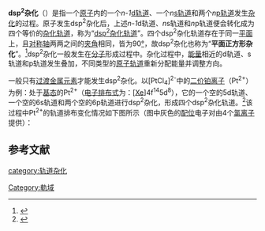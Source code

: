 {{noteTA
|T=zh-hans:dsp<sup>2</sup>杂化; zh-hant:dsp<sup>2</sup>混成;
|1=zh-hans:轨道; zh-hant:軌域;
|2=zh-hans:杂化; zh-hant:混成;
|G1=Chemistry
}}
{{Infobox OH
| name = dsp<sup>2</sup>杂化
| element = 铜
| electron configuration = 
<math>
Pt^{*}\,[Xe]5d^8
\frac{\color{White}/}{(dsp^2)^4}
\frac{\color{White}/}{6p}
</math>
| s orbital = 1
| p orbital = 2
| d orbital = 1
| f orbital = 
| B = 
| C = 
| N = 
| O = 
| P = 
| S = 
| Fe = 
| Co = 
| Ni = [Ni(CN)<sub>4</sub>]<sup>2-</sup><ref>{{cite journal
 | author = Mostafa F. Amr El Sayed, Raymond K. Sheline 
 | title = The Infrared Spectrum and Structure of the [Ni(CN)<sub>4</sub>]<sup>-4</sup> Ion
 | journal = J. Am. Chem. Soc.
 | volume = 80
 | issue = 9
 | pages = 2047-2048
 | date = May 5, 1958
 | doi = 10.1021/ja01542a005 
 | url = http://pubs.acs.org/doi/abs/10.1021/ja01542a005
 | language = en }}</ref>
 | Cu = [[氧化铜|CuO]]<ref name = "Evans">{{cite book
 |author       = R. C. Evans
 |title        = An Introduction to Crystal Chemistry
 |chapter      = The Structure of Some Simple Compounds
 |pages        = 141
 |publisher    = Cambridge University Press
 |location     = Cambridge
 |ISBN         = 978-0-521-09367-5
 |language     = en
 |url          = http://books.google.com.hk/books?id=bgo4AAAAIAAJ&printsec=frontcover&hl=zh-CN#v=onepage&q&f=false
 |date         = Jan 1, 1964
 |access-date  = 2012-01-28
 |archive-date = 2016-03-07
 |archive-url  = https://web.archive.org/web/20160307090141/https://books.google.com.hk/books?id=bgo4AAAAIAAJ&printsec=frontcover&hl=zh-CN#v=onepage&q&f=false
 |dead-url     = no
}}</ref>、[Cu(NH<sub>3</sub>)<sub>4</sub>]<sup>2+</sup>
| Pd = [[氧化钯|PdO]]<ref name = "Evans"/>、[PdH<sub>4</sub>]<sup>2-</sup><ref name = "Bruce King">{{cite book
 | author = Klaus Yvon & Guillaume Renaudin
 | editor = R. Bruce King
 | title = Encyclopedia of Inorganic Chemistry
 | edition = 2<sup>nd</sup>
 | chapter = Hydrides: Solid State Transition Metal Complexes
 | volume = Ⅲ
 | pages = 1814-1846
 | year = 2005
 | publisher = John Wiley & Sons, Ltd
 | location = Chichester
 | ISBN = 0-470-86078-2
 | language = en
 | url = http://renaudin.guillaume.free.fr/Publications/31_EncyInorgChem05-2emeEdition_VolIII_1814.pdf
 | access-date = 2012-01-28
 | archive-date = 2008-11-15
 | archive-url = https://web.archive.org/web/20081115180946/http://renaudin.guillaume.free.fr/Publications/31_EncyInorgChem05-2emeEdition_VolIII_1814.pdf
 | dead-url = no
 }}</ref>
| Pt = [[一硫化铂|PtS]]<ref>{{cite book
 | author = Howard W. Jaffe  
 | title = Introduction to Crystal Chemistry
 | chapter = The Crystal Chemistry of the Covalent Bond
 | pages = 39
 | publisher = Cambridge University Press 
 | location = Cambridge
 | ISBN = 978-0-521-36985-5
 | language = en
 | url = http://books.google.com.hk/books?id=QVc7AAAAIAAJ&printsec=frontcover&hl=zh-CN&source=gbs_ge_summary_r&cad=0#v=onepage&q&f=false|date=Jan 1988}}</ref>、[PtCl<sub>4</sub>]<sup>2-</sup>
 | other = [RhH<sub>4</sub>]<sup>3-</sup><ref name = "Bruce King"/>
}}
'''dsp<sup>2</sup>杂化'''（{{lang-en|dsp<sup>2</sup> hybridization}}）是指一个[[原子|原子]]内的一个''n-1''[[d轨道|d轨道]]、一个''n''[[s轨道|s轨道]]和两个''n''[[p轨道|p轨道]]发生[[轨道杂化|杂化]]的过程。原子发生dsp<sup>2</sup>杂化后，上述''n-1''d轨道、''n''s轨道和''n''p轨道便会转化成为四个等价的[[杂化轨道|杂化轨道]]，称为“[[dsp2杂化轨道|dsp<sup>2</sup>杂化轨道]]”。四个dsp<sup>2</sup>杂化轨道存在于同一[[平面_(数学)|平面]]上，且[[对称轴|对称轴]]两两之间的[[夹角|夹角]]相同，皆为90[[度|°]]，故dsp<sup>2</sup>杂化也称为“'''平面正方形杂化'''”。<ref>{{cite web
 | publisher = 彭军
 | title = 含有d轨道的杂化作用
 | work = 化学键的共价键理论：现代价键理论
 | accessdate = 2012-01-28
 | language = zh
 | url = http://media.openonline.com.cn/media_file/rm/dongshi2004/gaodengwujihuaxue/content/pc2/2-2-2-3.htm
 | archive-date = 2015-04-02
 | archive-url = https://web.archive.org/web/20150402123243/http://media.openonline.com.cn/media_file/rm/dongshi2004/gaodengwujihuaxue/content/pc2/2-2-2-3.htm
 | dead-url = no
 }}</ref>dsp<sup>2</sup>杂化一般发生在[[分子|分子]]形成过程中。杂化过程中，[[能量|能量]]相近的d轨道、s轨道和p轨道发生叠加，不同类型的[[原子轨道|原子轨道]]重新分配能量并调整方向。

一般只有[[过渡金属|过渡金属]][[元素|元素]]才能发生dsp<sup>2</sup>杂化。以[PtCl<sub>4</sub>]<sup>2-</sup>中的[[化合价|二价]][[铂|铂]][[离子|离子]]（Pt<sup>2+</sup>）为例：处于[[基态|基态]]的Pt<sup>2+</sup>（[[电子排布式|电子排布式]]为：<nowiki>[</nowiki>[[氙|Xe]]<nowiki>]</nowiki>4f<sup>14</sup>5d<sup>8</sup>），它的一个空的5d轨道、一个空的6s轨道和两个空的6p轨道进行dsp<sup>2</sup>杂化，形成四个dsp<sup>2</sup>杂化轨道。<ref>{{cite web
 | title = An example of dsp<sup>2</sup> hybridization
 | work = Chemical Bonding: Multiple bonds, d orbitals
 | accessdate = 2012-01-28
 | language = en
 | url = http://www.chem1.com/acad/webtext/chembond/cb07.html#3C
 | archive-date = 2012-01-18
 | archive-url = https://web.archive.org/web/20120118230019/http://www.chem1.com/acad/webtext/chembond/cb07.html#3C
 | dead-url = no
 }}</ref>该过程中Pt<sup>2+</sup>的轨道排布变化情况如下图所示（图中灰色的[[配位键|配位]]电子对由4个[[氯离子|氯离子]]提供）：

{{Image label begin|image=二价铂离子dsp2杂化示意.jpg|center|link=|width={{{width|600}}}|float={{{float|none}}}}}
{{Image label small|x=0.55|y=0.081|scale={{{width|500}}}|text=dsp<sup>2</sup>杂化}}
{{Image label end}}

== 参考文献 ==
{{reflist}}

{{軌域}}

[[category:轨道杂化|category:轨道杂化]]
[[Category:軌域|Category:軌域]]
